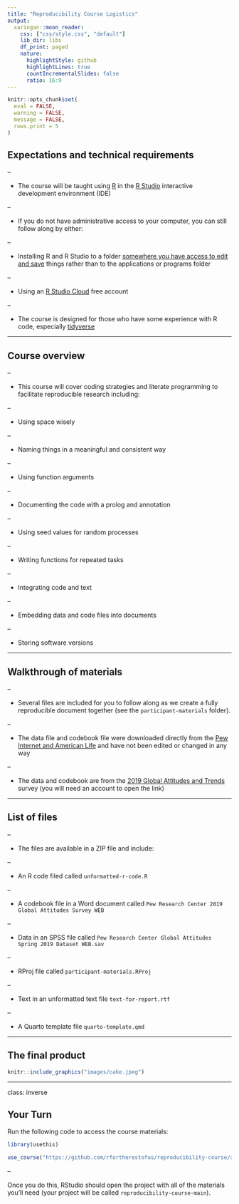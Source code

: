 ```yaml
---
title: "Reproducibility Course Logistics"
output:
  xaringan::moon_reader:
    css: ["css/style.css", "default"]
    lib_dir: libs
    df_print: paged
    nature:
      highlightStyle: github
      highlightLines: true
      countIncrementalSlides: false
      ratio: 16:9
---
```


```r
knitr::opts_chunk$set(
  eval = FALSE,
  warning = FALSE,
  message = FALSE,
  rows.print = 5
)
```


## Expectations and technical requirements

--

* The course will be taught using [R](https://cran.r-project.org) in the [R Studio](https://www.rstudio.com) interactive development environment (IDE)

--

* If you do not have administrative access to your computer, you can still follow along by either: 

--

  + Installing R and R Studio to a folder [somewhere you have access to edit and save](https://rpubs.com/tomhopper/windows_nonadmin_install) things rather than to the applications or programs folder
  
--

  + Using an [R Studio Cloud](https://rstudio.cloud) free account  

--

* The course is designed for those who have some experience with R code, especially [tidyverse](https://www.tidyverse.org) 

---

## Course overview

--

* This course will cover coding strategies and literate programming to facilitate reproducible research including: 

--

  + Using space wisely 

--

  + Naming things in a meaningful and consistent way 

--

  + Using function arguments

--

  + Documenting the code with a prolog and annotation
    
--

  + Using seed values for random processes

--

  + Writing functions for repeated tasks

--

  + Integrating code and text

--

  + Embedding data and code files into documents

--

  + Storing software versions
    
---

## Walkthrough of materials 

--

* Several files are included for you to follow along as we create a fully reproducible document together (see the `participant-materials` folder). 

--

* The data file and codebook file were downloaded directly from the [Pew Internet and American Life](https://www.pewresearch.org/tools-and-resources/) and have not been edited or changed in any way

--

* The data and codebook are from the [2019 Global Attitudes and Trends](https://www.pewresearch.org/global/dataset/spring-2019-survey-data/) survey (you will need an account to open the link)

---

## List of files

--

* The files are available in a ZIP file and include: 

--

  + An R code filed called `unformatted-r-code.R`

--

  + A codebook file in a Word document called `Pew Research Center 2019 Global Attitudes Survey WEB` 

--

  + Data in an SPSS file called `Pew Research Center Global Attitudes Spring 2019 Dataset WEB.sav`

--
      
  + RProj file called `participant-materials.RProj`

--

  + Text in an unformatted text file `text-for-report.rtf`

--

  + A Quarto template file `quarto-template.qmd`

---

## The final product

```r
knitr::include_graphics("images/cake.jpeg")
```

---

class: inverse

## Your Turn

Run the following code to access the course materials:

```r
library(usethis)

use_course("https://github.com/rfortherestofus/reproducibility-course/archive/refs/heads/main.zip")
```

--

Once you do this, RStudio should open the project with all of the materials you'll need (your project will be called `reproducibility-course-main`).

